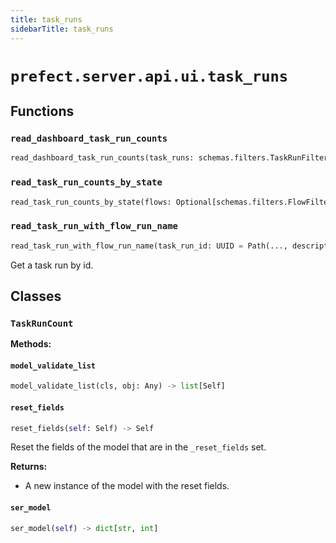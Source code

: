 ```yaml
---
title: task_runs
sidebarTitle: task_runs
---
```


# `prefect.server.api.ui.task_runs`

## Functions

### `read_dashboard_task_run_counts` <sup><a href="https://github.com/prefecthq/prefect/blob/main/src/prefect/server/api/ui/task_runs.py#L42" target="_blank"><Icon icon="github" style="width: 14px; height: 14px;" /></a></sup>

```python
read_dashboard_task_run_counts(task_runs: schemas.filters.TaskRunFilter, flows: Optional[schemas.filters.FlowFilter] = None, flow_runs: Optional[schemas.filters.FlowRunFilter] = None, deployments: Optional[schemas.filters.DeploymentFilter] = None, work_pools: Optional[schemas.filters.WorkPoolFilter] = None, work_queues: Optional[schemas.filters.WorkQueueFilter] = None, db: PrefectDBInterface = Depends(provide_database_interface)) -> List[TaskRunCount]
```

### `read_task_run_counts_by_state` <sup><a href="https://github.com/prefecthq/prefect/blob/main/src/prefect/server/api/ui/task_runs.py#L162" target="_blank"><Icon icon="github" style="width: 14px; height: 14px;" /></a></sup>

```python
read_task_run_counts_by_state(flows: Optional[schemas.filters.FlowFilter] = None, flow_runs: Optional[schemas.filters.FlowRunFilter] = None, task_runs: Optional[schemas.filters.TaskRunFilter] = None, deployments: Optional[schemas.filters.DeploymentFilter] = None, db: PrefectDBInterface = Depends(provide_database_interface)) -> schemas.states.CountByState
```

### `read_task_run_with_flow_run_name` <sup><a href="https://github.com/prefecthq/prefect/blob/main/src/prefect/server/api/ui/task_runs.py#L180" target="_blank"><Icon icon="github" style="width: 14px; height: 14px;" /></a></sup>

```python
read_task_run_with_flow_run_name(task_run_id: UUID = Path(..., description='The task run id', alias='id'), db: PrefectDBInterface = Depends(provide_database_interface)) -> schemas.ui.UITaskRun
```


Get a task run by id.


## Classes

### `TaskRunCount` <sup><a href="https://github.com/prefecthq/prefect/blob/main/src/prefect/server/api/ui/task_runs.py#L27" target="_blank"><Icon icon="github" style="width: 14px; height: 14px;" /></a></sup>

**Methods:**

#### `model_validate_list` <sup><a href="https://github.com/prefecthq/prefect/blob/main/src/prefect/_internal/schemas/bases.py#L56" target="_blank"><Icon icon="github" style="width: 14px; height: 14px;" /></a></sup>

```python
model_validate_list(cls, obj: Any) -> list[Self]
```

#### `reset_fields` <sup><a href="https://github.com/prefecthq/prefect/blob/main/src/prefect/_internal/schemas/bases.py#L85" target="_blank"><Icon icon="github" style="width: 14px; height: 14px;" /></a></sup>

```python
reset_fields(self: Self) -> Self
```

Reset the fields of the model that are in the `_reset_fields` set.

**Returns:**
- A new instance of the model with the reset fields.


#### `ser_model` <sup><a href="https://github.com/prefecthq/prefect/blob/main/src/prefect/server/api/ui/task_runs.py#L34" target="_blank"><Icon icon="github" style="width: 14px; height: 14px;" /></a></sup>

```python
ser_model(self) -> dict[str, int]
```
